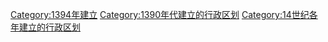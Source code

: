 {{Cat topic in year| topic=建立的行政区划|year=1394}}
[[Category:1394年建立|Category:1394年建立]]
[[Category:1390年代建立的行政区划|Category:1390年代建立的行政区划]]
[[Category:14世纪各年建立的行政区划|Category:14世纪各年建立的行政区划]]